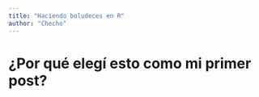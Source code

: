 ---
title: "Haciendo boludeces en R"
author: "Checho"
---

# ¿Por qué elegí esto como mi primer post?
